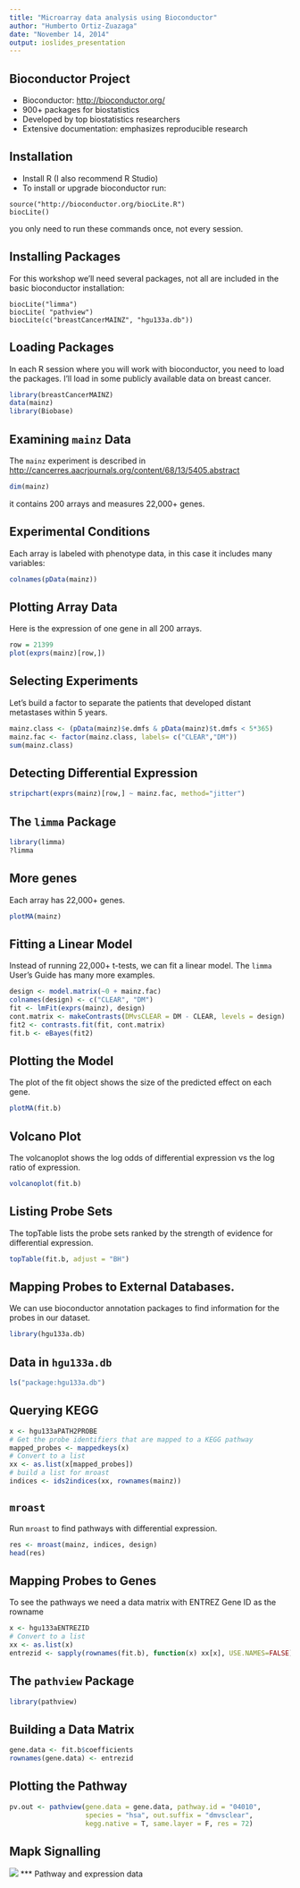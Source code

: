 ```yaml
---
title: "Microarray data analysis using Bioconductor"
author: "Humberto Ortiz-Zuazaga"
date: "November 14, 2014"
output: ioslides_presentation
---
```


## Bioconductor Project

- Bioconductor: <http://bioconductor.org/>
- 900+ packages for biostatistics
- Developed by top biostatistics researchers
- Extensive documentation: emphasizes reproducible research

## Installation

- Install R (I also recommend R Studio)
- To install or upgrade bioconductor run:
```
source("http://bioconductor.org/biocLite.R")
biocLite()
```
 you only need to run these commands once, not every session.
 
## Installing Packages

For this workshop we'll need several packages, not all are included in the basic bioconductor installation:
```
biocLite("limma")
biocLite( "pathview")
biocLite(c("breastCancerMAINZ", "hgu133a.db"))
```

## Loading Packages

In each R session where you will work with bioconductor, you need to load the packages. I'll load in some publicly available data on breast cancer.

```r
library(breastCancerMAINZ)
data(mainz)
library(Biobase)
```

## Examining `mainz` Data

The `mainz` experiment is described in <http://cancerres.aacrjournals.org/content/68/13/5405.abstract>

```r
dim(mainz)
```
it contains 200 arrays and measures 22,000+ genes.

## Experimental Conditions

Each array is labeled with phenotype data, in this case it includes many variables:

```r
colnames(pData(mainz))
```

## Plotting Array Data

Here is the expression of one gene in all 200 arrays.

```r
row = 21399
plot(exprs(mainz)[row,])
```

## Selecting Experiments

Let's build a factor to separate the patients that developed distant metastases within 5 years.
```r
mainz.class <- (pData(mainz)$e.dmfs & pData(mainz)$t.dmfs < 5*365)
mainz.fac <- factor(mainz.class, labels= c("CLEAR","DM"))
sum(mainz.class)
```

## Detecting Differential Expression

```r
stripchart(exprs(mainz)[row,] ~ mainz.fac, method="jitter")
```

## The `limma` Package

```r
library(limma)
?limma
```

## More genes

Each array has 22,000+ genes.

```r
plotMA(mainz)
```

## Fitting a Linear Model

Instead of running 22,000+ t-tests, we can fit a linear model. The `limma` User's Guide has many more examples.

```r
design <- model.matrix(~0 + mainz.fac)
colnames(design) <- c("CLEAR", "DM")
fit <- lmFit(exprs(mainz), design)
cont.matrix <- makeContrasts(DMvsCLEAR = DM - CLEAR, levels = design)
fit2 <- contrasts.fit(fit, cont.matrix)
fit.b <- eBayes(fit2)
```

## Plotting the Model

The plot of the fit object shows the size of the predicted effect on each gene.

```r
plotMA(fit.b)
```

## Volcano Plot

The volcanoplot shows the log odds of differential expression vs the log ratio of expression.

```r
volcanoplot(fit.b)
```

## Listing Probe Sets

The topTable lists the probe sets ranked by the strength of evidence for differential expression.

```r
topTable(fit.b, adjust = "BH")
```

## Mapping Probes to External Databases.

We can use bioconductor annotation packages to find information for the probes in our dataset.

```r
library(hgu133a.db)
```

## Data in `hgu133a.db`

```r
ls("package:hgu133a.db")
```

## Querying KEGG

```r
x <- hgu133aPATH2PROBE
# Get the probe identifiers that are mapped to a KEGG pathway
mapped_probes <- mappedkeys(x)
# Convert to a list
xx <- as.list(x[mapped_probes])
# build a list for mroast
indices <- ids2indices(xx, rownames(mainz))
```

## `mroast`

Run `mroast` to find pathways with differential expression.

```r
res <- mroast(mainz, indices, design)
head(res)
```

## Mapping Probes to Genes

To see the pathways we need a data matrix with ENTREZ Gene ID as the rowname

```r
x <- hgu133aENTREZID
# Convert to a list
xx <- as.list(x)
entrezid <- sapply(rownames(fit.b), function(x) xx[x], USE.NAMES=FALSE)
```

## The `pathview` Package

```r
library(pathview)
```

## Building a Data Matrix

```r
gene.data <- fit.b$coefficients
rownames(gene.data) <- entrezid
```

## Plotting the Pathway

```r
pv.out <- pathview(gene.data = gene.data, pathway.id = "04010", 
                   species = "hsa", out.suffix = "dmvsclear", 
                   kegg.native = T, same.layer = F, res = 72)
```

## Mapk Signalling

![](hsa04010.dmvsclear.png)
***
Pathway and expression data
